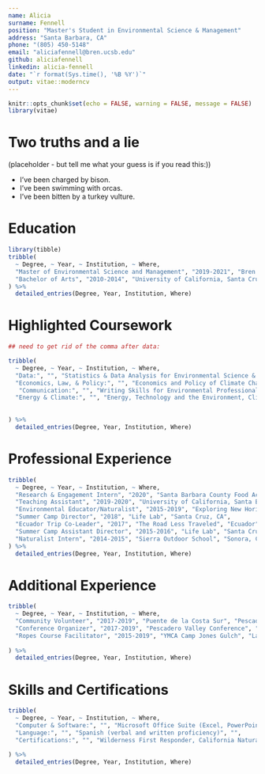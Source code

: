 ```yaml
---
name: Alicia
surname: Fennell
position: "Master's Student in Environmental Science & Management"
address: "Santa Barbara, CA"
phone: "(805) 450-5148"
email: "aliciafennell@bren.ucsb.edu"
github: aliciafennell
linkedin: alicia-fennell
date: "`r format(Sys.time(), '%B %Y')`"
output: vitae::moderncv
---
```


```r
knitr::opts_chunk$set(echo = FALSE, warning = FALSE, message = FALSE)
library(vitae)
```

# Two truths and a lie 
(placeholder - but tell me what your guess is if you read this:))


 * I've been charged by bison.
 * I've been swimming with orcas. 
 * I've been bitten by a turkey vulture.

# Education

```r
library(tibble)
tribble(
  ~ Degree, ~ Year, ~ Institution, ~ Where,
  "Master of Environmental Science and Management", "2019-2021", "Bren School of Environmental Science & Management, University of California, Santa Barbara", "Santa Barbara, CA",
  "Bachelor of Arts", "2010-2014", "University of California, Santa Cruz", "Santa Cruz, CA"
) %>% 
  detailed_entries(Degree, Year, Institution, Where)
```

# Highlighted Coursework 

```r
## need to get rid of the comma after data: 

tribble(
  ~ Degree, ~ Year, ~ Institution, ~ Where,
  "Data:", "", "Statistics & Data Analysis for Environmental Science & Management, Advanced Data Analysis, Geographic Information Systems (GIS)", "(Bren School)",
  "Economics, Law, & Policy:", "", "Economics and Policy of Climate Change, Economics of Environmental Management, Environmental Law and Policy, Environmental Politics and Policy, Cost-Benefit Analysis and Non-market Valuation", "(Bren School)",
   "Communication:", "", "Writing Skills for Environmental Professionals, Advanced Environmental Communication, Survey Design and Environmental Public Opinion, Equity and the Environment", "(Bren School)",
  "Energy & Climate:", "", "Energy, Technology and the Environment, Climate Change Impacts and Adaptation, Earth System Science", "(Bren School)"
  
  
) %>% 
  detailed_entries(Degree, Year, Institution, Where)
```

# Professional Experience 

```r
tribble(
  ~ Degree, ~ Year, ~ Institution, ~ Where,
  "Research & Engagement Intern", "2020", "Santa Barbara County Food Action Network", "Santa Barbara, CA",
  "Teaching Assistant", "2019-2020", "University of California, Santa Barbara", "Santa Barbara, CA",
  "Environmental Educator/Naturalist", "2015-2019", "Exploring New Horizons Outdoor School", "Loma Mar, CA",
  "Summer Camp Director", "2018", "Life Lab", "Santa Cruz, CA",
  "Ecuador Trip Co-Leader", "2017", "The Road Less Traveled", "Ecuador",
  "Summer Camp Assistant Director", "2015-2016", "Life Lab", "Santa Cruz, CA",
  "Naturalist Intern", "2014-2015", "Sierra Outdoor School", "Sonora, CA"
) %>% 
  detailed_entries(Degree, Year, Institution, Where)
```

# Additional Experience 

```r
tribble(
  ~ Degree, ~ Year, ~ Institution, ~ Where,
  "Community Volunteer", "2017-2019", "Puente de la Costa Sur", "Pescadero, CA",
  "Conference Organizer", "2017-2019", "Pescadero Valley Conference", "Loma Mar, CA",
  "Ropes Course Facilitator", "2015-2019", "YMCA Camp Jones Gulch", "La Honda, CA"
  
) %>% 
  detailed_entries(Degree, Year, Institution, Where)
```

# Skills and Certifications 


```r
tribble(
  ~ Degree, ~ Year, ~ Institution, ~ Where,
  "Computer & Software:", "", "Microsoft Office Suite (Excel, PowerPoint, Word), R and RStudio, ArcGIS, Slack, Zoom, Trello", "",
  "Language:", "", "Spanish (verbal and written proficiency)", "",
  "Certifications:", "", "Wilderness First Responder, California Naturalist Program (2014)", ""

) %>% 
  detailed_entries(Degree, Year, Institution, Where)
```
